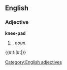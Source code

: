 ==English==

===Adjective===
'''knee-pad'''

# {{form of|Attributive form|[[knee pad]]|nodot=1}}, ''noun''.
{{#if:{{{2|}}}|#:''{{{2}}}''|}}
[[Category:English adjectives]]